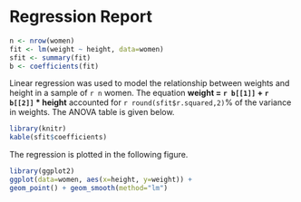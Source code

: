 # Regression Report
```r
n <- nrow(women)
fit <- lm(weight ~ height, data=women)
sfit <- summary(fit)
b <- coefficients(fit)
```
Linear regression was used to model the relationship between
weights and height in a sample of `r n` women. The equation
**weight = `r b[[1]]` + `r b[[2]]` * height**
accounted for `r round(sfit$r.squared,2)`% of the variance
in weights. The ANOVA table is given below.
```r
library(knitr)
kable(sfit$coefficients)
```
The regression is plotted in the following figure.
```r
library(ggplot2)
ggplot(data=women, aes(x=height, y=weight)) +
geom_point() + geom_smooth(method="lm")
```